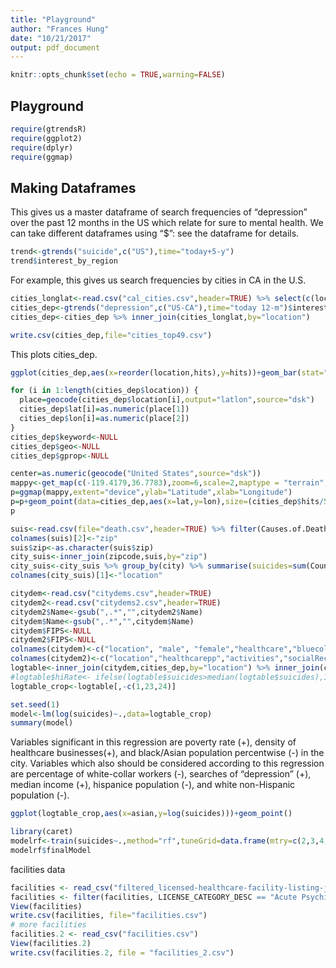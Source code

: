 ```yaml
---
title: "Playground"
author: "Frances Hung"
date: "10/21/2017"
output: pdf_document
---
```


```r
knitr::opts_chunk$set(echo = TRUE,warning=FALSE)
```

## Playground


```r
require(gtrendsR)
require(ggplot2)
require(dplyr)
require(ggmap)
```

## Making Dataframes

This gives us a master dataframe of search frequencies of “depression” over the past 12 months in the US which relate for sure to mental health. We can take different dataframes using "$": see the dataframe for details.

```r
trend<-gtrends("suicide",c("US"),time="today+5-y")
trend$interest_by_region
```

For example, this gives us search frequencies by cities in CA in the U.S.

```r
cities_longlat<-read.csv("cal_cities.csv",header=TRUE) %>% select(c(location,Latitude,Longitude))
cities_dep<-gtrends("depression",c("US-CA"),time="today 12-m")$interest_by_city
cities_dep<-cities_dep %>% inner_join(cities_longlat,by="location")

write.csv(cities_dep,file="cities_top49.csv")
```

This plots cities_dep.

```r
ggplot(cities_dep,aes(x=reorder(location,hits),y=hits))+geom_bar(stat="identity")+theme(axis.text.x = element_text(angle = 90, hjust = 1))
```

```r

for (i in 1:length(cities_dep$location)) {
  place=geocode(cities_dep$location[i],output="latlon",source="dsk")
  cities_dep$lat[i]=as.numeric(place[1])
  cities_dep$lon[i]=as.numeric(place[2])
}
cities_dep$keyword<-NULL
cities_dep$geo<-NULL
cities_dep$gprop<-NULL
```

```r
center=as.numeric(geocode("United States",source="dsk"))
mappy<-get_map(c(-119.4179,36.7783),zoom=6,scale=2,maptype = "terrain",source="google")
p=ggmap(mappy,extent="device",ylab="Latitude",xlab="Longitude")
p=p+geom_point(data=cities_dep,aes(x=lat,y=lon),size=(cities_dep$hits/50)^2)
p
```


```r
suis<-read.csv(file="death.csv",header=TRUE) %>% filter(Causes.of.Death=="SUI") #%>% filter(Year >= 2010)
colnames(suis)[2]<-"zip"
suis$zip<-as.character(suis$zip)
city_suis<-inner_join(zipcode,suis,by="zip") 
city_suis<-city_suis %>% group_by(city) %>% summarise(suicides=sum(Count))
colnames(city_suis)[1]<-"location"
```

```r
citydem<-read.csv("citydems.csv",header=TRUE)
citydem2<-read.csv("citydems2.csv",header=TRUE)
citydem2$Name<-gsub(",.*","",citydem2$Name)
citydem$Name<-gsub(",.*","",citydem$Name)
citydem$FIPS<-NULL
citydem2$FIPS<-NULL
colnames(citydem)<-c("location", "male", "female","healthcare","bluecollar","whitecollar","nonfamily","medAge","AmInd", "whiteNonHisp","hisp","white","black","asian","medIncome","lessHS","HS","Bachelors","pop","unmarriedMpop","unemployed")
colnames(citydem2)<-c("location","healthcarepp","activities","socialRec","entertainment","pov","presdrugs","healthcarebiz")
logtable<-inner_join(citydem,cities_dep,by="location") %>% inner_join(city_suis,by="location") %>% inner_join(citydem2,by="location") %>% mutate(suicides=suicides*10000/pop,healthcarepp=healthcarepp/pop,activities=activities/pop,socialRec=socialRec/pop,entertainment=entertainment/pop,presdrugs=presdrugs/pop,healthcarebiz=healthcarebiz*1000/pop)
#logtable$hiRate<- ifelse(logtable$suicides>median(logtable$suicides),1,0)
logtable_crop<-logtable[,-c(1,23,24)]
```

```r
set.seed(1)
model<-lm(log(suicides)~.,data=logtable_crop)
summary(model)
```
Variables significant in this regression are poverty rate (+), density of healthcare businesses(+), and black/Asian population percentwise (-) in the city. Variables which also should be considered according to this regression are percentage of white-collar workers (-), searches of "depression" (+), median income (+), hispanice population (-), and white non-Hispanic population (-). 
```r
ggplot(logtable_crop,aes(x=asian,y=log(suicides)))+geom_point()
```


```r
library(caret)
modelrf<-train(suicides~.,method="rf",tuneGrid=data.frame(mtry=c(2,3,4,5,6)),data=logtable_crop)
modelrf$finalModel

```

facilities data
```r
facilities <- read_csv("filtered_licensed-healthcare-facility-listing-june-30-2017.csv")
facilities <- filter(facilities, LICENSE_CATEGORY_DESC == "Acute Psychiatric Hospital"|LICENSE_CATEGORY_DESC == "Psychiatric Health Facility" | LICENSE_CATEGORY_DESC =="Psychology Clinic")
View(facilities)
write.csv(facilities, file="facilities.csv")
# more facilities
facilities.2 <- read_csv("facilities.csv")
View(facilities.2)
write.csv(facilities.2, file = "facilities_2.csv")
```



